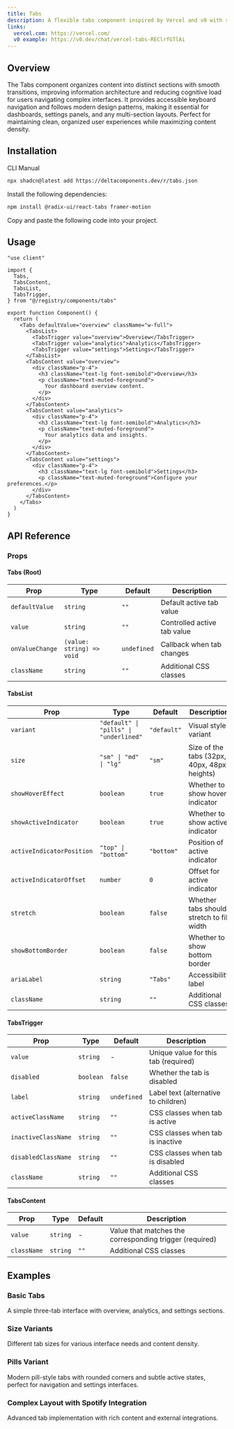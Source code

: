 ```yaml
---
title: Tabs
description: A flexible tabs component inspired by Vercel and v0 with smooth animations, keyboard navigation, and accessible design patterns.
links:
  vercel.com: https://vercel.com/
  v0 example: https://v0.dev/chat/vercel-tabs-REClrfGTlAi
---
```


<ComponentPreview name="tabs-demo" />

## Overview

The Tabs component organizes content into distinct sections with smooth transitions, improving information architecture and reducing cognitive load for users navigating complex interfaces. It provides accessible keyboard navigation and follows modern design patterns, making it essential for dashboards, settings panels, and any multi-section layouts. Perfect for maintaining clean, organized user experiences while maximizing content density.

## Installation

<Tabs defaultValue="cli">

<TabsList>
  <TabsTrigger value="cli">CLI</TabsTrigger>
  <TabsTrigger value="manual">Manual</TabsTrigger>
</TabsList>

<TabsContent value="cli">

```bash
npx shadcn@latest add https://deltacomponents.dev/r/tabs.json
```

</TabsContent>

<TabsContent value="manual">

<Steps>

<Step>Install the following dependencies:</Step>

```bash
npm install @radix-ui/react-tabs framer-motion
```

<Step>Copy and paste the following code into your project.</Step>

<ComponentSource name="tabs" />

</Steps>

</TabsContent>

</Tabs>

## Usage

```tsx
"use client"

import {
  Tabs,
  TabsContent,
  TabsList,
  TabsTrigger,
} from "@/registry/components/tabs"

export function Component() {
  return (
    <Tabs defaultValue="overview" className="w-full">
      <TabsList>
        <TabsTrigger value="overview">Overview</TabsTrigger>
        <TabsTrigger value="analytics">Analytics</TabsTrigger>
        <TabsTrigger value="settings">Settings</TabsTrigger>
      </TabsList>
      <TabsContent value="overview">
        <div className="p-4">
          <h3 className="text-lg font-semibold">Overview</h3>
          <p className="text-muted-foreground">
            Your dashboard overview content.
          </p>
        </div>
      </TabsContent>
      <TabsContent value="analytics">
        <div className="p-4">
          <h3 className="text-lg font-semibold">Analytics</h3>
          <p className="text-muted-foreground">
            Your analytics data and insights.
          </p>
        </div>
      </TabsContent>
      <TabsContent value="settings">
        <div className="p-4">
          <h3 className="text-lg font-semibold">Settings</h3>
          <p className="text-muted-foreground">Configure your preferences.</p>
        </div>
      </TabsContent>
    </Tabs>
  )
}
```

## API Reference

### Props

#### Tabs (Root)

<div className="overflow-x-auto">

| Prop            | Type                      | Default     | Description                 |
| --------------- | ------------------------- | ----------- | --------------------------- |
| `defaultValue`  | `string`                  | `""`        | Default active tab value    |
| `value`         | `string`                  | `""`        | Controlled active tab value |
| `onValueChange` | `(value: string) => void` | `undefined` | Callback when tab changes   |
| `className`     | `string`                  | `""`        | Additional CSS classes      |

</div>

#### TabsList

<div className="overflow-x-auto">

| Prop                      | Type                                   | Default     | Description                                 |
| ------------------------- | -------------------------------------- | ----------- | ------------------------------------------- |
| `variant`                 | `"default" \| "pills" \| "underlined"` | `"default"` | Visual style variant                        |
| `size`                    | `"sm" \| "md" \| "lg"`                 | `"sm"`      | Size of the tabs (32px, 40px, 48px heights) |
| `showHoverEffect`         | `boolean`                              | `true`      | Whether to show hover indicator             |
| `showActiveIndicator`     | `boolean`                              | `true`      | Whether to show active indicator            |
| `activeIndicatorPosition` | `"top" \| "bottom"`                    | `"bottom"`  | Position of active indicator                |
| `activeIndicatorOffset`   | `number`                               | `0`         | Offset for active indicator                 |
| `stretch`                 | `boolean`                              | `false`     | Whether tabs should stretch to fill width   |
| `showBottomBorder`        | `boolean`                              | `false`     | Whether to show bottom border               |
| `ariaLabel`               | `string`                               | `"Tabs"`    | Accessibility label                         |
| `className`               | `string`                               | `""`        | Additional CSS classes                      |

</div>

#### TabsTrigger

<div className="overflow-x-auto">

| Prop                | Type      | Default     | Description                          |
| ------------------- | --------- | ----------- | ------------------------------------ |
| `value`             | `string`  | -           | Unique value for this tab (required) |
| `disabled`          | `boolean` | `false`     | Whether the tab is disabled          |
| `label`             | `string`  | `undefined` | Label text (alternative to children) |
| `activeClassName`   | `string`  | `""`        | CSS classes when tab is active       |
| `inactiveClassName` | `string`  | `""`        | CSS classes when tab is inactive     |
| `disabledClassName` | `string`  | `""`        | CSS classes when tab is disabled     |
| `className`         | `string`  | `""`        | Additional CSS classes               |

</div>

#### TabsContent

<div className="overflow-x-auto">

| Prop        | Type     | Default | Description                                             |
| ----------- | -------- | ------- | ------------------------------------------------------- |
| `value`     | `string` | -       | Value that matches the corresponding trigger (required) |
| `className` | `string` | `""`    | Additional CSS classes                                  |

</div>

## Examples

### Basic Tabs

A simple three-tab interface with overview, analytics, and settings sections.

<ComponentPreview name="tabs-demo" />

### Size Variants

Different tab sizes for various interface needs and content density.

<ComponentPreview name="tabs-sizes-demo" />

### Pills Variant

Modern pill-style tabs with rounded corners and subtle active states, perfect for navigation and settings interfaces.

<ComponentPreview name="tabs-pills-demo" />

### Complex Layout with Spotify Integration

Advanced tab implementation with rich content and external integrations.

<ComponentPreview name="tabs-spotify-demo" />

